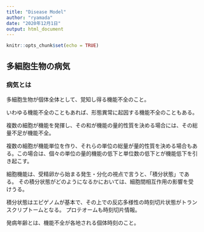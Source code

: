```yaml
---
title: "Disease Model"
author: "ryamada"
date: "2020年12月1日"
output: html_document
---
```


```r
knitr::opts_chunk$set(echo = TRUE)
```

## 多細胞生物の病気

### 病気とは

多細胞生物が個体全体として、覚知し得る機能不全のこと。

いわゆる機能不全のこともあれば、形態異常に起因する機能不全のこともある。

複数の細胞が機能を発揮し、その和が機能の量的性質を決める場合には、その総量不足が機能不全。

複数の細胞が機能単位を作り、それらの単位の総量が量的性質を決める場合もある。この場合は、個々の単位の量的機能の低下と単位数の低下とが機能低下を引き起こす。

細胞機能は、受精卵から始まる発生・分化の視点で言うと、「積分状態」である。
その積分状態がどのようになるかにおいては、細胞間相互作用の影響を受けうる。

積分状態はエピゲノムが基本で、その上での反応多様性の時刻切片状態がトランスクリプトームとなる。
プロテオームも時刻切片情報。

発病年齢とは、機能不全が各地される個体時刻のこと。

